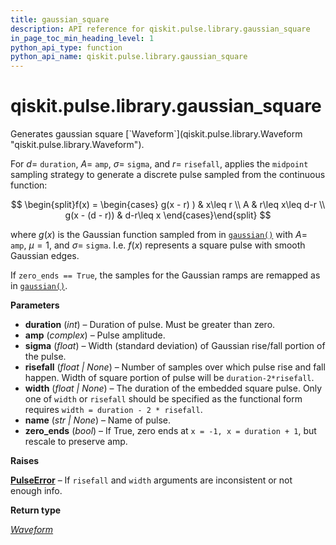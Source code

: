 ```yaml
---
title: gaussian_square
description: API reference for qiskit.pulse.library.gaussian_square
in_page_toc_min_heading_level: 1
python_api_type: function
python_api_name: qiskit.pulse.library.gaussian_square
---
```


<span id="qiskit-pulse-library-gaussian-square" />

# qiskit.pulse.library.gaussian\_square

<Function id="qiskit.pulse.library.gaussian_square" name="gaussian_square" isDedicatedPage={true} github="https://github.com/qiskit/qiskit/tree/stable/0.24/qiskit/pulse/library/discrete.py" signature="gaussian_square(duration, amp, sigma, risefall=None, width=None, name=None, zero_ends=True)">
  Generates gaussian square [`Waveform`](qiskit.pulse.library.Waveform "qiskit.pulse.library.Waveform").

  For $d=$ `duration`, $A=$ `amp`, $\sigma=$ `sigma`, and $r=$ `risefall`, applies the `midpoint` sampling strategy to generate a discrete pulse sampled from the continuous function:

  $$
  \begin{split}f(x) = \begin{cases}
              g(x - r) ) & x\leq r \\
              A & r\leq x\leq d-r \\
              g(x - (d - r)) & d-r\leq x
          \end{cases}\end{split}
  $$

  where $g(x)$ is the Gaussian function sampled from in [`gaussian()`](qiskit.pulse.library.gaussian "qiskit.pulse.library.gaussian") with $A=$ `amp`, $\mu=1$, and $\sigma=$ `sigma`. I.e. $f(x)$ represents a square pulse with smooth Gaussian edges.

  If `zero_ends == True`, the samples for the Gaussian ramps are remapped as in [`gaussian()`](qiskit.pulse.library.gaussian "qiskit.pulse.library.gaussian").

  **Parameters**

  *   **duration** (*int*) – Duration of pulse. Must be greater than zero.
  *   **amp** (*complex*) – Pulse amplitude.
  *   **sigma** (*float*) – Width (standard deviation) of Gaussian rise/fall portion of the pulse.
  *   **risefall** (*float | None*) – Number of samples over which pulse rise and fall happen. Width of square portion of pulse will be `duration-2*risefall`.
  *   **width** (*float | None*) – The duration of the embedded square pulse. Only one of `width` or `risefall` should be specified as the functional form requires `width = duration - 2 * risefall`.
  *   **name** (*str | None*) – Name of pulse.
  *   **zero\_ends** (*bool*) – If True, zero ends at `x = -1, x = duration + 1`, but rescale to preserve amp.

  **Raises**

  [**PulseError**](pulse#qiskit.pulse.PulseError "qiskit.pulse.PulseError") – If `risefall` and `width` arguments are inconsistent or not enough info.

  **Return type**

  [*Waveform*](qiskit.pulse.library.Waveform "qiskit.pulse.library.waveform.Waveform")
</Function>

